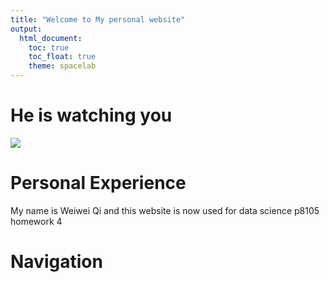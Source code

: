 ```yaml
---
title: "Welcome to My personal website"
output: 
  html_document:
    toc: true
    toc_float: true
    theme: spacelab
---
```


# He is watching you

![](picture/logic.jpg)

# Personal Experience
My name is Weiwei Qi and this website is now used for data science p8105 homework 4

# Navigation



